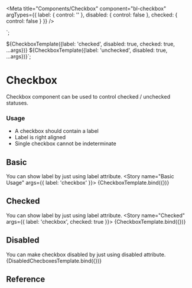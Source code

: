 
<Meta
  title="Components/Checkbox"
  component="bl-checkbox"
  argTypes={{
    label: {
      control: ''
    },
    disabled: {
      control: false
    },
    checked: {
      control: false
    }
  }}
/>

  <bl-checkbox
    label="${ifDefined(args.label)}"
    disabled="${ifDefined(args.disabled)}"
    checked="${ifDefined(args.checked)}">
  </bl-checkbox>
`;

${CheckboxTemplate({label: 'checked', disabled: true, checked: true, ...args})}
${CheckboxTemplate({label: 'unchecked', disabled: true, ...args})}`;

# Checkbox
Checkbox component can be used to control checked / unchecked statuses.

### Usage
* A checkbox should contain a label
* Label is right aligned
* Single checkbox cannot be indeterminate

## Basic
You can show label by just using label attribute.
<Canvas>
  <Story name="Basic Usage" args={{ label: 'checkbox' }}>
    {CheckboxTemplate.bind({})}
  </Story>
</Canvas>

## Checked
You can show label by just using label attribute.
<Canvas>
  <Story name="Checked" args={{ label: 'checkbox', checked: true }}>
    {CheckboxTemplate.bind({})}
  </Story>
</Canvas>

## Disabled
You can make checkbox disabled by just using disabled attribute.
<Canvas>
  <Story name="Disabled">
    {DisabledChecboxesTemplate.bind({})}
  </Story>
</Canvas>

## Reference
<ArgsTable of="bl-checkbox" />
